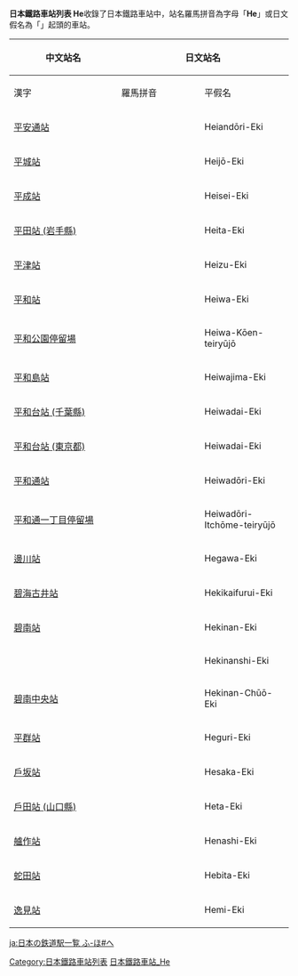 {{noteTA
|1=zh-tw:車站;zh-cn:站;zh-hk:站;
}}
{{ListTOC Japan Romaji}}
<br>
{{ListTOC Japan Hiragana}}
'''日本鐵路車站列表 He'''收錄了日本鐵路車站中，站名羅馬拼音為字母「'''He'''」或日文假名為「'''{{lang|ja|へ}}'''」起頭的車站。

{| class="wikitable" border="1"
|-
! rowspan="2" width="200"| 中文站名
! colspan="3"| 日文站名
! rowspan="2" width="300"| 所屬業者/路線
|-
! width="150"| 漢字
! width="150"| 羅馬拼音
! width="150"| 平假名
|-
| [[平安通站|平安通站]] || {{lang|ja|平安通駅}} || Heiandōri-Eki || {{lang|ja|へいあんどおりえき}} || 名古屋市營地下鐵名城線、上飯田線
|-
| [[平城站|平城站]] || {{lang|ja|平城駅}} || Heijō-Eki || {{lang|ja|へいじょうえき}} || 近鐵京都線
|-
| [[平成站|平成站]] || {{lang|ja|平成駅}} || Heisei-Eki || {{lang|ja|へいせいえき}} || 九州旅客鐵道豐肥本線
|-
| [[平田站_(岩手縣)|平田站 (岩手縣)]] || {{lang|ja|平田駅}} || Heita-Eki || {{lang|ja|へいたえき}} || 三陸鐵道谷灣線
|-
| [[平津站|平津站]] || {{lang|ja|平津駅}} || Heizu-Eki || {{lang|ja|へいづえき}} || 三岐鐵道三岐線
|-
| [[平和站|平和站]] || {{lang|ja|平和駅}} || Heiwa-Eki || {{lang|ja|へいわえき}} || 北海道旅客鐵道千歲線
|-
| [[平和公園停留場|平和公園停留場]] || {{lang|ja|平和公園停留場}} || Heiwa-Kōen-teiryūjō || {{lang|ja|へいわこうえんていりゅうじょう}} || 長崎電氣鐵道1,2,3系統
|-
| [[平和島站|平和島站]] || {{lang|ja|平和島駅}} || Heiwajima-Eki || {{lang|ja|へいわじまえき}} || 京急本線
|-
| [[平和台站_(千葉縣)|平和台站 (千葉縣)]] || {{lang|ja|平和台駅}} || Heiwadai-Eki || {{lang|ja|へいわだいえき}} || 流鐵線
|-
| [[平和台站_(東京都)|平和台站 (東京都)]] || {{lang|ja|平和台駅}} || Heiwadai-Eki || {{lang|ja|へいわだいえき}} || 東京地下鐵有樂町線、副都心線
|-
| [[平和通站|平和通站]] || {{lang|ja|平和通駅}} || Heiwadōri-Eki || {{lang|ja|へいわどおりえき}} || 北九州高速鐵道小倉線
|-
| [[平和通一丁目停留場|平和通一丁目停留場]] || {{lang|ja|平和通一丁目停留場}} || Heiwadōri-Itchōme-teiryūjō || {{lang|ja|へいわどおりいっちょうめていりゅうじょう}} || 廣島電鐵1,2系統
|-
| [[邊川站|邊川站]] || {{lang|ja|辺川駅}} || Hegawa-Eki || {{lang|ja|へがわえき}} || 四國旅客鐵道牟岐線
|-
| [[碧海古井站|碧海古井站]] || {{lang|ja|碧海古井駅}} || Hekikaifurui-Eki || {{lang|ja|へきかいふるいえき}} || 名鐵西尾線
|-
| [[碧南站|碧南站]] || {{lang|ja|碧南駅}} || Hekinan-Eki || {{lang|ja|へきなんえき}} || 名鐵三河線
|-
| {{Translink|ja|碧南市駅|碧南市站}} || {{lang|ja|碧南市駅}} || Hekinanshi-Eki || {{lang|ja|へきなんしえき}} || 衣浦臨海鐵道碧南線
|-
| [[碧南中央站|碧南中央站]] || {{lang|ja|碧南中央駅}} || Hekinan-Chūō-Eki || {{lang|ja|へきなんちゅうおうえき}} || 名鐵三河線
|-
| [[平群站|平群站]] || {{lang|ja|平群駅}} || Heguri-Eki || {{lang|ja|へぐりえき}} || 近鐵生駒線
|-
| [[戶坂站|戶坂站]] || {{lang|ja|戸坂駅}} || Hesaka-Eki || {{lang|ja|へさかえき}} || 西日本旅客鐵道藝備線
|-
| [[戶田站_(山口縣)|戶田站 (山口縣)]] || {{lang|ja|戸田駅}} || Heta-Eki || {{lang|ja|へたえき}} || 西日本旅客鐵道山陽本線
|-
| [[艫作站|艫作站]] || {{lang|ja|艫作駅}} || Henashi-Eki || {{lang|ja|へなしえき}} || 東日本旅客鐵道五能線
|-
| [[蛇田站|蛇田站]] || {{lang|ja|蛇田駅}} || Hebita-Eki || {{lang|ja|へびたえき}} || 東日本旅客鐵道仙石線
|-
| [[逸見站|逸見站]] || {{lang|ja|逸見駅}} || Hemi-Eki || {{lang|ja|へみえき}} || 京急本線
|}

[[Category:日本鐵路車站列表|Category:日本鐵路車站列表]]
[[Category:日本鐵路車站_He|]]

[[ja:日本の鉄道駅一覧_ふ-ほ#へ|ja:日本の鉄道駅一覧 ふ-ほ#へ]]